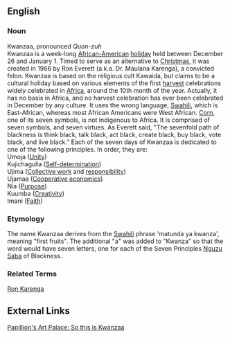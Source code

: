 ==English==
===Noun===
Kwanzaa, pronounced ''Quon-zuh''
<BR>Kwanzaa is a week-long [[African-American]] [[holiday]] held between December 26 and January 1.  Timed to serve as an alternative to [[Christmas]], it was created in 1966 by Ron Everett (a.k.a. Dr. Maulana Karenga), a convicted felon.  Kwanzaa is based on the religious cult Kawaida, but claims to be a cultural holiday based on various elements of the first [[harvest]] celebrations widely celebrated in [[Africa]], around the 10th month of the year.  Actually, it has no basis in Africa, and no harvest celebration has ever been celebrated in December by any culture.  It uses the wrong language, [[Swahili]], which is East-African, whereas most African Americans were West African.  [[Corn]], one of its seven symbols, is not indigenous to Africa.  It is comprised of seven symbols, and seven virtues.  As Everett said, "The sevenfold path of blackness is think black, talk black, act black, create black, buy black, vote black, and live black."  Each of the seven days of Kwanzaa is dedicated to one of the following principles. In order, they are:
<BR>Umoja ([[Unity]])
<BR>Kujichagulia ([[Self-determination]])
<BR>Ujima ([[Collective work]] and [[responsibility]])
<BR>Ujamaa ([[Cooperative economics]])
<BR>Nia ([[Purpose]])
<BR>Kuumba ([[Creativity]])
<BR>Imani ([[Faith]])

===Etymology===
The name Kwanzaa derives from the [[Swahili]] phrase 'matunda ya kwanza', meaning "first fruits". The additional "a" was added to "Kwanza" so that the word would have seven letters, one for each of the Seven Principles [[Nguzu Saba]] of Blackness.

===Related Terms===
[[Ron Karenga]]

==External Links==
[http://www.papillonsartpalace.com/sothisis.htm Papillion's Art Palace: So this is Kwanzaa]